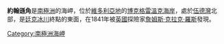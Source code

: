 {{coord|74|4|S|165|9|E|source:GNIS|display=title}}

'''約翰遜角'''是[[南極洲|南極洲]]的海岬，位於[[維多利亞地|維多利亞地]]的[[博克格雷溫克海岸|博克格雷溫克海岸]]，處於[[伍德灣|伍德灣]]北部，是[[廷克冰川|廷克冰川]]終點的東面，在1841年被[[英國|英國]]探險家[[詹姆斯·克拉克·羅斯|詹姆斯·克拉克·羅斯]]發現。

{{DEFAULTSORT:Cape Johnson}}
[[Category:南極洲海岬|Category:南極洲海岬]]


{{BorchgrevinkCoast-geo-stub}}